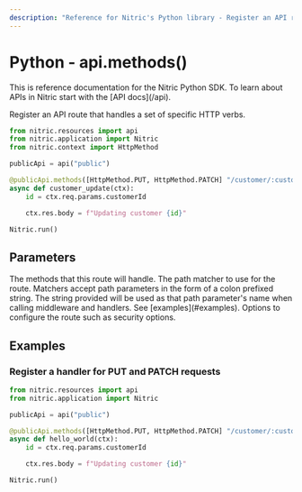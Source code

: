 ```yaml
---
description: "Reference for Nitric's Python library - Register an API route that handles a set of specific HTTP verbs."
---
```


# Python - api.methods()

<Note>
  This is reference documentation for the Nitric Python SDK. To learn about APIs
  in Nitric start with the [API docs](/api).
</Note>

Register an API route that handles a set of specific HTTP verbs.

```python
from nitric.resources import api
from nitric.application import Nitric
from nitric.context import HttpMethod

publicApi = api("public")

@publicApi.methods([HttpMethod.PUT, HttpMethod.PATCH] "/customer/:customerId")
async def customer_update(ctx):
    id = ctx.req.params.customerId

    ctx.res.body = f"Updating customer {id}"

Nitric.run()
```

## Parameters

<Properties>
  <Property name="methods" required type="List[HttpMethod]">
    The methods that this route will handle.
  </Property>
  <Property name="match" required type="string">
    The path matcher to use for the route. Matchers accept path parameters in
    the form of a colon prefixed string. The string provided will be used as
    that path parameter's name when calling middleware and handlers. See
    [examples](#examples).
  </Property>
  <Property name="options" required type="MethodOptions">
    Options to configure the route such as security options.
  </Property>
</Properties>

## Examples

### Register a handler for PUT and PATCH requests

```python
from nitric.resources import api
from nitric.application import Nitric

publicApi = api("public")

@publicApi.methods([HttpMethod.PUT, HttpMethod.PATCH] "/customer/:customerId")
async def hello_world(ctx):
    id = ctx.req.params.customerId

    ctx.res.body = f"Updating customer {id}"

Nitric.run()
```
